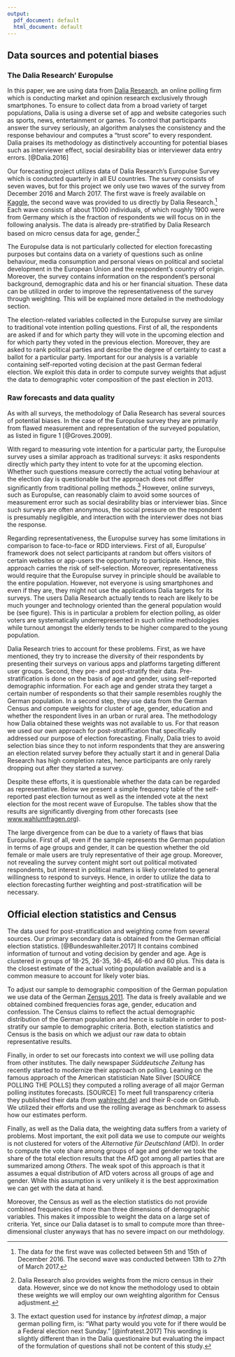 ```yaml
---
output:
  pdf_document: default
  html_document: default
---
```

<!-- Data and potential biases -->

## Data sources and potential biases


### The Dalia Research' Europulse

In this paper, we are using data from [Dalia Research](https://daliaresearch.com/), an online polling firm which is conducting market and opinion research exclusively through smartphones. To ensure to collect data from a broad variety of target populations, Dalia is using a diverse set of app and website categories such as sports, news, entertainment or games. To control that participants answer the survey seriously, an algorithm analyses the consistency and the response behaviour and computes a "trust score" to every respondent. Dalia praises its methodology as distinctively accounting for potential biases such as interviewer effect, social desirability bias or interviewer data entry errors. [@Dalia.2016] 

Our forecasting project utilizes data of Dalia Research's Europulse Survey which is conducted quarterly in all EU countries. The survey consists of seven waves, but for this project we only use two waves of the survey from December 2016 and March 2017. The first wave is freely available on [Kaggle](https://www.kaggle.com/daliaresearch/trump-effect), the second wave was provided to us directly by Dalia Research.^[The data for the first wave was collected between 5th and 15th of December 2016. The second wave was conducted between 13th to 27th of March 2017.] Each wave consists of about 11000 individuals, of which roughly 1900 were from Germany which is the fraction of respondents we will focus on in the following analysis. The data is already pre-stratified by Dalia Research based on micro census data for age, gender.^[Dalia Research also provides weights from the micro census in their data. However, since we do not know the methodology used to obtain these weights we will employ our own weighting algorithm for Census adjustment.] 

The Europulse data is not particularly collected for election forecasting purposes but contains data on a variety of questions such as online behaviour, media consumption and personal views on political and societal development in the European Union and the respondent's country of origin. Moreover, the survey contains information on the respondent's personal background, demographic data and his or her financial situation. These data can be utilized in order to improve the representativeness of the survey through weighting. This will be explained more detailed in the methodology section.

The election-related variables collected in the Europulse survey are similar to traditional vote intention polling questions. First of all, the respondents are asked if and for which party they will vote in the upcoming election and for which party they voted in the previous election. Moreover, they are asked to rank political parties and describe the degree of certainty to cast a ballot for a particular party. Important for our analysis is a variable containing self-reported voting decision at the past German federal election. We exploit this data in order to compute survey weights that adjust the data to demographic voter composition of the past election in 2013.


### Raw forecasts and data quality

As with all surveys, the methodology of Dalia Research has several sources of potential biases. In the case of the Europulse survey they are primarily from flawed measurement and representation of the surveyed population, as listed in figure 1 [@Groves.2009].

\begin{figure}[ht]
  \centering
  \includegraphics[width=5in]{./Grafiken/SourcesOfSurveyError}
  \caption{Potential sources of survey error} 
\end{figure}

<!-- measurement error -->
With regard to measuring vote intention for a particular party, the Europulse survey uses a similar approach as traditional surveys: it asks respondents directly which party they intent to vote for at the upcoming election. Whether such questions measure correctly the actual voting behaviour at the election day is questionable but the approach does not differ significantly from traditional polling methods.^[The extact question used for instance by _infratest dimap_, a major german polling firm, is: "What party would you vote for if there would be a Federal election next Sunday." [@infratest.2017] This wording is slightly different than in the Dalia questionaire but evaluating the impact of the formulation of questions shall not be content of this study.] However, online surveys, such as Europulse, can reasonably claim to avoid some sources of measurement error such as social desirability bias or interviewer bias. Since such surveys are often anonymous, the social pressure on the respondent is presumably negligible, and interaction with the interviewer does not bias the response.

<!-- representativeness: Self-selection bias and sampling error --> 
Regarding representativeness, the Europulse survey has some limitations in comparison to face-to-face or RDD interviews. First of all, Europulse' framework does not select participants at random but offers visitors of certain websites or app-users the opportunity to participate. Hence, this approach carries the risk of self-selection. Moreover, representativeness would require that the Europulse survey in principle should be available to the entire population. However, not everyone is using smartphones and even if they are, they might not use the applications Dalia targets for its surveys. The users Dalia Research actually tends to reach are likely to be much younger and technology oriented than the general population would be (see figure). This is in particular a problem for election polling, as older voters are systematically underrepresented in such online methodologies while turnout amongst the elderly tends to be higher compared to the young population.

\begin{figure}[!tbp]
  \centering
  \subfloat[Internet usage by   age]{\includegraphics[width=0.45\textwidth]{./Grafiken/InternetnutzerAlter.png}}
\hspace{0.05\textwidth}
  \subfloat[Voter turnout by age]{\includegraphics[width=0.45\textwidth]{./Grafiken/WahlbeteiligungAlter.png}}
  \caption{Internet usage and turnout by age}
\end{figure}

<!-- Dalia response -->
Dalia Research tries to account for these problems. First, as we have mentioned, they try to increase the diversity of their respondents by presenting their surveys on various apps and platforms targeting different user groups. Second, they pre- and post-stratify their data. Pre-stratification is done on the basis of age and gender, using self-reported demographic information. For each age and gender strata they target a certain number of respondents so that their sample resembles roughly the German population. In a second step, they use data from the German Census and compute weights for cluster of age, gender, education and whether the respondent lives in an urban or rural area. The methodology how Dalia obtained these weights was not available to us. For that reason we used our own approach for post-stratification that specifically addressed our purpose of election forecasting. Finally, Dalia tries to avoid selection bias since they to not inform respondents that they are answering an election related survey before they actually start it and in general Dalia Research has high completion rates, hence participants are only rarely dropping out after they started a survey.

Despite these efforts, it is questionable whether the data can be regarded as representative. Below we present a simple frequency table of the self-reported past election turnout as well as the intended vote at the next election for the most recent wave of Europulse. The tables show that the results are significantly diverging from other forecasts (see [www.wahlumfragen.org](https://www.wahlumfragen.org/bundestagswahl/wahlumfragen_bundestagswahl.php)).

<!-- raw data graphics --->
\begin{figure}[ht]
  \centering
  \includegraphics[width=0.8\textwidth]{./Grafiken/LastVotePlotMar.png}
  \caption{Self-reported vote 2013 and 2017 (Europulse March 2017)}
\end{figure}

<!--
discuss here high share for others as suggested by Simon

And interpret the raw forecast a little bit more in general; not just displaying them
--->

The large divergence from can be due to a variety of flaws that bias Europulse. First of all, even if the sample represents the German population in terms of age groups and gender, it can be question whether the old female or male users are truly representative of their age group. Moreover, not revealing the survey content might sort out political motivated respondents, but interest in political matters is likely correlated to general willingness to respond to surveys. Hence, in order to utilize the data to election forecasting further weighting and post-stratification will be necessary.
 
## Official election statistics and Census

The data used for post-stratification and weighting come from several sources. Our primary secondary data is obtained from the German official election statistics. [@Bundeswahlleiter.2017] It contains combined information of turnout and voting decision by gender and age. Age is clustered in groups of 18-25, 26-35, 36-45, 46-60 and 60 plus. This data is the closest estimate of the actual voting population available and is a common measure to account for likely voter bias.

To adjust our sample to demographic composition of the German population we use data of the German [Zensus 2011](https://www.zensus2011.de/DE/Home/home_node.html). The data is freely available and we obtained combined frequencies foras age, gender, education and confession. The Census claims to reflect the actual demographic distribution of the German population and hence is suitable in order to post-stratify our sample to demographic criteria. Both, election statistics and Census is the basis on which we adjust our raw data to obtain representative results.

<!-- benchmark data -->
Finally, in order to set our forecasts into context we will use polling data from other institutes. The daily newspaper *Süddeutsche Zeitung* has recently started to modernize their approach on polling. Leaning on the famous approach of the American statistician Nate Silver [SOURCE POLLING THE POLLS] they computed a rolling average of all major German polling institutes forecasts. [SOURCE] To meet full transparency criteria they published their data (from [wahlrecht.de](wahlrecht.de)) and their R-code on GitHub. We utilized their efforts and use the rolling average as benchmark to assess how our estimates perform.

<!-- put here other data shortcommings of the weighting data -->
Finally, as well as the Dalia data, the weighting data suffers from a variety of problems. Most important, the exit poll data we use to compute our weights is not clustered for voters of the *Alternative für Deutschland* (AfD). In order to compute the vote share among groups of age and gender we took the share of the total election results that the AfD got among all parties that are summarized among *Others*. The weak spot of this approach is that it assumes a equal distribution of AfD voters across all groups of age and gender. While this assumption is very unlikely it is the best approximation we can get with the data at hand. 

Moreover, the Census as well as the election statistics do not provide combined frequencies of more than three dimensions of demographic variables. This makes it impossible to weight the data on a large set of criteria. Yet, since our Dalia dataset is to small to compute more than three-dimensional cluster anyways that has no severe impact on our methdology.